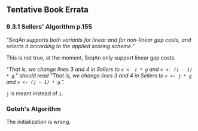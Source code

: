 
== Tentative Book Errata ==

=== 9.3.1 '''Sellers' Algorithm''' p.155 ===

''"SeqAn supports both variants for linear and for non-linear gap costs, and selects it according to the applied scoring scheme."''

This is not true, at the moment, SeqAn only support linear gap costs.

''"That is, we change lines 3 and 4 in Sellers to <tt>v <- i * g</tt> and <tt>v <- (i - 1) * g</tt>." should read "That is, we change lines 3 and 4 in Sellers to <tt>v <- j * g</tt> and <tt>v <- (j - 1) * g</tt>.".''

<tt>j</tt> is meant instead of <tt>i</tt>.

=== Gotoh's Algorithm ===

The initialization is wrong.



{{TracNotice|{{PAGENAME}}}}
